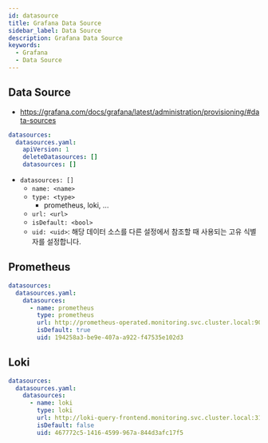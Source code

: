 ```yaml
---
id: datasource
title: Grafana Data Source
sidebar_label: Data Source
description: Grafana Data Source
keywords:
  - Grafana
  - Data Source
---
```


## Data Source

- https://grafana.com/docs/grafana/latest/administration/provisioning/#data-sources

```yaml title="grafana-values.yaml"
datasources:
  datasources.yaml:
    apiVersion: 1
    deleteDatasources: []
    datasources: []
```

- `datasources: []`
  - `name: <name>`
  - `type: <type>`
    - prometheus, loki, ...
  - `url: <url>`
  - `isDefault: <bool>`
  - `uid: <uid>`: 해당 데이터 소스를 다른 설정에서 참조할 때 사용되는 고유 식별자를 설정합니다.

## Prometheus

```yaml title="grafana-values.yaml"
datasources:
  datasources.yaml:
    datasources:
      - name: prometheus
        type: prometheus
        url: http://prometheus-operated.monitoring.svc.cluster.local:9090
        isDefault: true
        uid: 194258a3-be9e-407a-a922-f47535e102d3
```

## Loki

```yaml title="grafana-values.yaml"
datasources:
  datasources.yaml:
    datasources:
      - name: loki
        type: loki
        url: http://loki-query-frontend.monitoring.svc.cluster.local:3100
        isDefault: false
        uid: 467772c5-1416-4599-967a-844d3afc17f5
```

